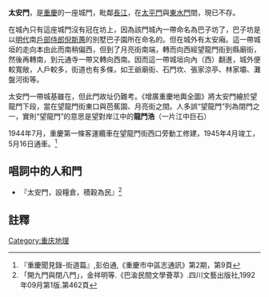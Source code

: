 '''太安門'''，是[[重慶|重慶]]的一座城門，毗鄰[[長江|長江]]，在[[太平門|太平門]]與[[東水門|東水門]]間，現已不存。

在城內只有這座城門沒有冠在坊上，因為該門城內一帶命名為巴子坊了，巴子坊是以[[明代|明代]]南[[戶部|戶部]][[侍郎|侍郎]][[倪斯蕙|倪斯蕙]]的別墅巴子園所在命名的。但在城外有太安廂。這一帶城垣的走向本由此而南稍偏西，但到了月亮街南端，轉而向西經望龍門街到縣廟街，然後再轉南，到元通寺一帶又轉向西南。因而這一帶城垣向內（西）翻進，城外便較寬敞，人戶較多，街道也有多條，如王爺廟街、石門坎、張家涼亭、林家壩、灘盤河街等。

太安門一帶城基雖在，但此門故址仍難考。《增廣重慶地輿全圖》將太安門繪於望龍門下段，當在望龍門街東口與芭蕉園、月亮街之間。人多誤“望龍門”列為閉門之一，實則“望龍門”的意思是望對岸江中的'''龍門浩'''（一片江中巨石）

1944年7月，重慶第一條客運纜車在望龍門街西口旁動工修建，1945年4月竣工，5月16日通車。<ref>『重慶聞見錄-街道篇』,彭伯通,《重慶市中區志通訊》第2期，第9頁</ref>

== 唱詞中的人和門 ==
* 『太安門，設糧倉，積穀為民』<ref>「開九門與閉八門」，金祥明等.《巴渝民間文學薈萃》.四川文藝出版社,1992年09月第1版.第462頁</ref> 
==註釋==
{{reflist}}

{{重慶城門}}
{{Chongqing-stub}}
[[Category:重庆地理|Category:重庆地理]]